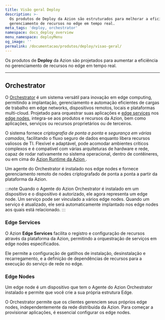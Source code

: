```yaml
---
title: Visão geral Deploy
description: >-
  Os produtos de Deploy da Azion são estruturados para melhorar a eficiência no
  gerenciamento de recursos no edge em tempo real.
meta_tags: 'deploy, orchestrator'
namespace: docs_deploy_overview
menu_namespace: deployMenu
og_image: ''
permalink: /documentacao/produtos/deploy/visao-geral/
---
```



Os produtos de **Deploy** da Azion são projetados para aumentar a eficiência no gerenciamento de recursos no edge em tempo real.

---

## Orchestrator

O [Orchestrator](/pt-br/documentacao/produtos/deploy/edge-orchestrator/) é um sistema versátil para inovação em edge computing, permitindo a implantação, gerenciamento e automação eficientes de cargas de trabalho em edge networks, dispositivos remotos, locais e plataformas multi-cloud. Projetado para orquestrar suas aplicações e [edge services](/pt-br/documentacao/produtos/deploy/edge-orchestrator/edge-services/) nos [edge nodes](/pt-br/documentacao/produtos/deploy/edge-orchestrator/edge-node/), integra-se aos produtos e recursos da Azion, bem como aplicações, serviços ou recursos proprietários ou de terceiros.

O sistema fornece *criptografia de ponta a ponta* e *segurança em várias camadas*, facilitando o fluxo seguro de dados enquanto libera recursos valiosos de TI. Flexível e adaptável, pode acomodar ambientes críticos complexos e é compatível com várias arquiteturas de hardware e rede, capaz de rodar nativamente no sistema operacional, dentro de contêineres, ou em cima do [Azion Runtime da Azion ](/pt-br/documentacao/runtime/visao-geral/).

Um agente do Orchestrator é instalado nos edge nodes e fornece gerenciamento remoto de nodes criptografado de ponta a ponta a partir da plataforma da Azion.

:::note 
Quando o Agente do Azion Orchestrator é instalado em um dispositivo e o dispositivo é autorizado, ele agora representa um edge node. Um serviço pode ser vinculado a vários edge nodes. Quando um serviço é atualizado, ele será automaticamente implantado nos edge nodes aos quais está relacionado.
:::

<LinkButton link="/pt-br/documentacao/produtos/deploy/edge-orchestrator/" label="saiba mais sobre o Orchestrator" severity="secondary" target="_blank" />
<LinkButton link="/pt-br/documentacao/produtos/guias/deploy/instalar-orchestrator-agent/" label="consulte o guia de instalação do Orchestrator Agent" severity="secondary" target="_blank" />

### Edge Services

O Azion **Edge Services** facilita o registro e configuração de recursos através da plataforma da Azion, permitindo a orquestração de serviços em edge nodes especificados.

Ele permite a configuração de gatilhos de instalação, desinstalação e recarregamento, e a definição de dependências de recursos para a execução do serviço de rede no edge.

<LinkButton link="/pt-br/documentacao/produtos/deploy/edge-orchestrator/edge-services/" label="saiba mais sobre edge services" severity="secondary" target="_blank" />
<LinkButton link="/pt-br/documentacao/produtos/guias/deploy/criar-edge-service/" label="consulte o guia para criar um edge service" severity="secondary" target="_blank" />

### Edge Nodes

Um edge node é um dispositivo que tem o Agente do Azion Orchestrator instalado e permite que você crie a sua própria estrutura Edge.

O Orchestrator permite que os clientes gerenciem seus próprios edge nodes, independentemente da rede distribuída da Azion. Para começar a provisionar aplicações, é essencial configurar os edge nodes.

<LinkButton link="/pt-br/documentacao/produtos/deploy/edge-orchestrator/edge-node/" label="saiba mais sobre Edge Node" severity="secondary" target="_blank" />
<LinkButton link="/pt-br/documentacao/produtos/guias/deploy/autorizar-edge-node/" label="consulte o guia para autorizar um edge node" severity="secondary" target="_blank" />
